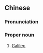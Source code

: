 ==Chinese==
{{zh-forms|gloss=-}}

===Pronunciation===
{{zh-pron
|m=Jiālìlüè
|cat=pn
}}

===Proper noun===
{{zh-proper noun}}

# [[Galileo]]